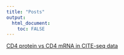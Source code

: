 ```yaml
---
title: "Posts"
output: 
  html_document:
    toc: FALSE
---
```


[CD4 protein vs CD4 mRNA in CITE-seq data](posts/cd4.html)
